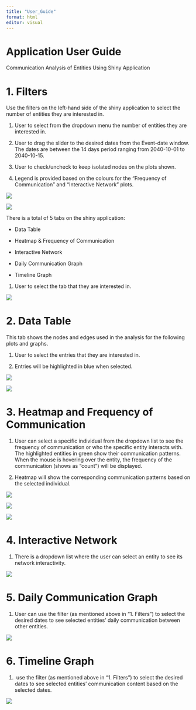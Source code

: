 ```yaml
---
title: "User_Guide"
format: html
editor: visual
---
```


# Application User Guide 

Communication Analysis of Entities Using Shiny Application

# 1. Filters 

Use the filters on the left-hand side of the shiny application to select the number of entities they are interested in. 

1.  User to select from the dropdown menu the number of entities they are interested in.

2.  User to drag the slider to the desired dates from the Event-date window. The dates are between the 14 days period ranging from 2040-10-01 to 2040-10-15.

3.  User to check/uncheck to keep isolated nodes on the plots shown.

4.  Legend is provided based on the colours for the “Frequency of Communication” and “Interactive Network” plots.

![](New folder/Picture1.png)

![](New folder/Picture2.png)

There is a total of 5 tabs on the shiny application: 

-   Data Table

-   Heatmap & Frequency of Communication

-   Interactive Network

-   Daily Communication Graph

-   Timeline Graph

1.  User to select the tab that they are interested in.

![](New folder/Picture3.png)

# 2. Data Table

This tab shows the nodes and edges used in the analysis for the following plots and graphs.

1.  User to select the entries that they are interested in.

2.  Entries will be highlighted in blue when selected.

![](New folder/Picture4.png)

![](New folder/Picture5.png)

# 3. Heatmap and Frequency of Communication

1.  User can select a specific individual from the dropdown list to see the frequency of communication or who the specific entity interacts with. The highlighted entities in green show their communication patterns. When the mouse is hovering over the entity, the frequency of the communication (shows as “count”) will be displayed.

2.  Heatmap will show the corresponding communication patterns based on the selected individual. 

![](New folder/Picture6.png)

![](New folder/Picture7.png)

![](New folder/Picture8.png)

# 4. Interactive Network

1.  There is a dropdown list where the user can select an entity to see its network interactivity.

![](New folder/Picture9.png)

# 5. Daily Communication Graph

1.  User can use the filter (as mentioned above in “1. Filters”) to select the desired dates to see selected entities’ daily communication between other entities. 

![](New folder/Picture10.png)

# 6. Timeline Graph

1.   use the filter (as mentioned above in “1. Filters”) to select the desired dates to see selected entities’ communication content based on the selected dates.

![](New folder/Picture11.png)
